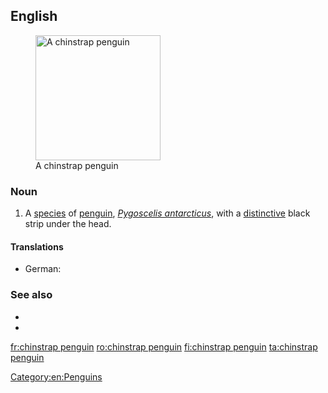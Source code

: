 ==English==
[[Image:Manchot 04.jpg|200px|thumb|right|A chinstrap penguin]]

===Noun===
{{en-noun}}

# A [[species]] of [[penguin]], ''[[Pygoscelis antarcticus]]'', with a [[distinctive]] black strip under the head.

====Translations====
{{trans-top|''Pygoscelis antarcticus''}}
* German: {{t|de|Zügelpinguin|m}}
{{trans-mid}}
{{trans-bottom}}

===See also===
* {{pedia}}
* {{specieslite|Pygoscelis antarcticus}}
[[Category:en:Penguins]]

[[fr:chinstrap penguin]]
[[ro:chinstrap penguin]]
[[fi:chinstrap penguin]]
[[ta:chinstrap penguin]]